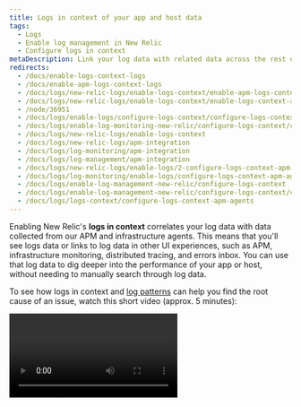 ```yaml
---
title: Logs in context of your app and host data
tags:
  - Logs
  - Enable log management in New Relic
  - Configure logs in context
metaDescription: Link your log data with related data across the rest of the New Relic platform by configuring logs in context.
redirects:
  - /docs/enable-logs-context-logs
  - /docs/enable-apm-logs-context-logs
  - /docs/logs/new-relic-logs/enable-logs-context/enable-apm-logs-context-logs
  - /docs/logs/new-relic-logs/enable-logs-context/enable-logs-context-apm-agents
  - /node/36951
  - /docs/logs/enable-logs/configure-logs-context/configure-logs-context-apm-agents
  - /docs/logs/enable-log-monitoring-new-relic/configure-logs-context/configure-logs-context-apm-agents
  - /docs/logs/new-relic-logs/enable-logs-context
  - /docs/logs/new-relic-logs/apm-integration
  - /docs/logs/log-monitoring/apm-integration
  - /docs/logs/log-management/apm-integration
  - /docs/logs/new-relic-logs/enable-logs/2-configure-logs-context-apm-agents
  - /docs/logs/log-monitoring/enable-logs/configure-logs-context-apm-agents
  - /docs/logs/enable-log-management-new-relic/configure-logs-context
  - /docs/logs/enable-log-management-new-relic/configure-logs-context/configure-logs-context-apm-agents
  - /docs/logs/logs-context/configure-logs-context-apm-agents
---
```


Enabling New Relic's **logs in context** correlates your log data with data collected from our APM and infrastructure agents. This means that you'll see logs data or links to log data in other UI experiences, such as APM, infrastructure monitoring, distributed tracing, and errors inbox. You can use that log data to dig deeper into the performance of your app or host, without needing to manually search through log data.

To see how logs in context and [log patterns](/docs/logs/ui-data/find-unusual-logs-log-patterns) can help you find the root cause of an issue, watch this short video (approx. 5 minutes):

<Video id="awCeXQZs2YE" type="youtube" />

## See the root cause of issues across your platform [#compatibility-requirements]

By bringing all of your application and infrastructure data together in a single solution, you can get to the root cause of issues faster. Logs in context help you quickly see meaningful patterns and trends.

The following diagram shows the lifecycle of a log message, from enrichment with agent metadata (contextual logging), to formatting and forwarding the log data to New Relic:

![New Relic logs in context diagram](src/images/new-relic-logs-in-context-diagram.png 'new-relic-logs-in-context-diagram.png')

<figcaption>
  This diagram illustrates the flow of log messages through New Relic.
</figcaption>

Don't spend extra time trying to narrow down all your logs from different parts of your platform. Instead, enable logs in context to see the exact log lines you need to identify and resolve a problem.

## Basic process to enable logs in context [#enable-logs]

Here's an example of the New Relic APM UI showing logs in context. You can see logs in context of events for the selected time period, and drill down into detailed data for any of the highlighted attributes. To take advantage of even more capabilities, click **Query logs** from here to go directly to the **Logs** UI.

![Logs in context in APM UI](src/images/demotron-logs-123021.png 'Logs in context in APM UI')

Here's how to set up logs in context for APM and for infrastructure monitoring:

1. Make sure you have already [set up logging in New Relic](/docs/logs/enable-log-management-new-relic/enable-log-monitoring-new-relic/enable-log-management-new-relic). This includes configuring a supported log forwarder that collects your application logs and extends the metadata that is forwarded to New Relic.
2. If you want logs in context for APM: first update to a supported APM agent version, and enable [distributed tracing](/docs/distributed-tracing/concepts/introduction-distributed-tracing). For specific instructions, select your agent:

- [C SDK](/docs/logs/enable-log-management-new-relic/configure-logs-context/c-sdk-configure-logs-context)
- [Go](/docs/logs/enable-log-management-new-relic/configure-logs-context/configure-logs-context-go/)
- [Java](/docs/logs/enable-log-management-new-relic/configure-logs-context/java-configure-logs-context-all/)
- [.NET](/docs/logs/enable-log-management-new-relic/configure-logs-context/net-configure-logs-context-all/)
- [Node.js](/docs/logs/enable-log-management-new-relic/configure-logs-context/configure-logs-context-nodejs/)
- [PHP](/docs/logs/enable-log-management-new-relic/configure-logs-context/configure-logs-context-php/)
- [Python](/docs/logs/enable-log-management-new-relic/configure-logs-context/configure-logs-context-python/)
- [Ruby](/docs/logs/enable-log-management-new-relic/configure-logs-context/configure-logs-context-ruby/)

3. If you want logs in context for infrastructure monitoring, see [enable logs in context for the infrastructure agent](/docs/logs/enable-log-management-new-relic/enable-log-monitoring-new-relic/forward-your-logs-using-infrastructure-agent).
4. See [logs data in context with your monitored apps and hosts](#what-next).

## API and other options [#API]

If our logging solutions don't meet your needs, you can use other options to send your log data to New Relic:

- Logging extensions via [agent API calls](/docs/logs/new-relic-logs/apm-integration/apm-agent-apis-manual-logs-context-instrumentation)
- HTTP endpoint via our [Log API](/docs/logs/log-management/log-api/introduction-log-api/)
- Syslog protocols via [TCP endpoint](/docs/logs/log-management/log-api/use-tcp-endpoint-forward-logs-new-relic/) (useful for CDNs, hardware devices, or managed services)

## What's next? [#what-next]

After you set up logs in context for APM or infrastructuring monitoring, make the most of your logging data in the New Relic One UI:

- Explore the logging data across your platform with our [Logs UI](/docs/logs/log-management/ui-data/use-logs-ui).
- See your logs in context of your app's performance in the [APM UI](/docs/logs/log-management/ui-data/use-logs-ui/#links). Troubleshoot [errors](/docs/apm/apm-ui-pages/error-analytics/errors-page-find-fix-verify-problems/) with [distributed tracing](/docs/apm/distributed-tracing/ui-data/understand-use-distributed-tracing-data), stack traces, application logs, and more.
- Get deeper visibility into both your application and your platform performance data by forwarding your logs with our [infrastructure monitoring agent](/docs/logs/enable-log-management-new-relic/enable-log-monitoring-new-relic/forward-your-logs-using-infrastructure-agent/). Review your [infrastructure logs](/docs/logs/log-management/ui-data/use-logs-ui/#links) in the UI.
- Set up [alerts](/docs/alerts-applied-intelligence/new-relic-alerts/alert-conditions/create-alert-conditions/).
- [Query your data](/docs/query-your-data/explore-query-data/get-started/introduction-querying-new-relic-data/) and [create dashboards](/docs/query-your-data/explore-query-data/dashboards/introduction-dashboards/).

Here is an example of logs in context for app trace details, visible from the APM UI.

![Logs in context of trace details in APM UI](src/images/logs-in-context-traces.png 'Logs in context for trace details in APM UI')
